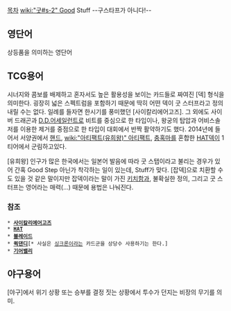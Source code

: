 [[목차]]
[[wiki:"굿#s-2" Good]] Stuff
--구스타프가 아니다!--
== 영단어 ==
상등품을 의미하는 영단어

== TCG용어 ==
시너지와 콤보를 배제하고 혼자서도 높은 활용성을 보이는 카드들로 짜여진 [덱] 형식을 의미한다. 굉장히 넓은 스펙트럼을 포함하기 때문에 딱히 어떤 덱이 굿 스터프라고 정의내릴 수는 없다. 일례를 들자면 한시기를 풍미했던 [사이칼리에어고즈]. 그 외에도 사이버 드래곤과 [[D.D.어세일런트]]로 비트를 중심으로 한 타입이나, 왕궁의 탑압과 어비스솔저를 이용한 제거를 중점으로 한 타입이 대회에서 반짝 활약하기도 했다. 2014년에 들어서 서양권에서 [[핸드]], [[wiki:"아티팩트(유희왕)" 아티팩트]], [[충혹마]]를 혼합한 [[HAT]]덱이 1티어에서 군림하고있다. 

[유희왕] 인구가 많은 한국에서는 일본어 발음에 따라 굿 스탭이라고 불리는 경우가 있어 간혹 Good Step 아닌가 착각하는 일이 있는데, Stuff가 맞다.
[잡덱]으로 치환할 수도 있을 것 같은 말이지만 잡덱이라는 말이 가진 [[키치]]함과, 불확실한 정의, 그리고 굿 스터프는 영어라는 매력(…) 때문에 용법은 나눠진다. 

=== 참조 ===
 * '''[[사이칼리에어고즈]]'''
 * '''[[HAT]]''' 
 * '''[[블레이드]]'''
 * '''[[퀵댄디]]'''[* 사실은 [[싱크론]]이라는 카드군을 상당수 사용하기는 한다.]
 * '''[[기어밸리]]'''
== 야구용어 ==
[야구]에서 위기 상황 또는 승부를 결정 짓는 상황에서 투수가 던지는 비장의 무기를 의미.
